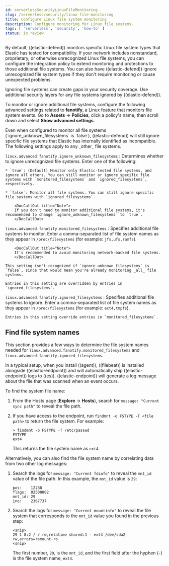 ```yaml
---
id: serverlessSecurityLinuxFileMonitoring
slug: /serverless/security/linux-file-monitoring
title: Configure Linux file system monitoring
description: Configure monitoring for Linux file systems.
tags: [ 'serverless', 'security', 'how-to' ]
status: in review
---
```



<InReview />

<div id="linux-file-monitoring"></div>

By default, ((elastic-defend)) monitors specific Linux file system types that Elastic has tested for compatibility. If your network includes nonstandard, proprietary, or otherwise unrecognized Linux file systems, you can configure the integration policy to extend monitoring and protections to those additional file systems. You can also have ((elastic-defend)) ignore unrecognized file system types if they don't require monitoring or cause unexpected problems.

<DocCallOut title="Caution" color="warning">
Ignoring file systems can create gaps in your security coverage. Use additional security layers for any file systems ignored by ((elastic-defend)).
</DocCallOut>

To monitor or ignore additional file systems, configure the following advanced settings related to **fanotify**, a Linux feature that monitors file system events. Go to **Assets** -> **Policies**, click a policy's name, then scroll down and select **Show advanced settings**.

<DocCallOut title="Note">
Even when configured to monitor all file systems (`ignore_unknown_filesystems` is `false`), ((elastic-defend)) will still ignore specific file systems that Elastic has internally identified as incompatible. The following settings apply to any _other_ file systems.
</DocCallOut>

<div id="ignore-unknown-filesystems"></div>

`linux.advanced.fanotify.ignore_unknown_filesystems`
    : Determines whether to ignore unrecognized file systems. Enter one of the following:

    * `true`: (Default) Monitor only Elastic-tested file systems, and ignore all others. You can still monitor or ignore specific file systems with `monitored_filesystems` and `ignored_filesystems`, respectively.

    * `false`: Monitor all file systems. You can still ignore specific file systems with `ignored_filesystems`.

        <DocCallOut title="Note">
        If you don't need to monitor additional file systems, it's recommended to change `ignore_unknown_filesystems` to `true`.
        </DocCallOut>

<div id="monitored-filesystems"></div>

`linux.advanced.fanotify.monitored_filesystems`
    : Specifies additional file systems to monitor. Enter a comma-separated list of <DocLink id="serverlessSecurityLinuxFileMonitoring" section="find-file-system-names">file system names</DocLink> as they appear in `/proc/filesystems` (for example: `jfs,ufs,ramfs`). 

        <DocCallOut title="Note">
        It's recommended to avoid monitoring network-backed file systems.
        </DocCallOut>

    This setting isn't recognized if `ignore_unknown_filesystems` is `false`, since that would mean you're already monitoring _all_ file systems. 

    Entries in this setting are overridden by entries in `ignored_filesystems`.


<div id="ignored-filesystems"></div>

`linux.advanced.fanotify.ignored_filesystems`
    : Specifies additional file systems to ignore. Enter a comma-separated list of <DocLink id="serverlessSecurityLinuxFileMonitoring" section="find-file-system-names">file system names</DocLink> as they appear in `/proc/filesystems` (for example: `ext4,tmpfs`).

    Entries in this setting override entries in `monitored_filesystems`.

<div id="find-file-system-names"></div>

## Find file system names

This section provides a few ways to determine the file system names needed for `linux.advanced.fanotify.monitored_filesystems` and `linux.advanced.fanotify.ignored_filesystems`.

In a typical setup, when you install ((agent)), ((filebeat)) is installed alongside ((elastic-endpoint)) and will automatically ship ((elastic-endpoint)) logs to ((es)). ((elastic-endpoint)) will generate a log message about the file that was scanned when an event occurs.

To find the system file name:

1. From the Hosts page (**Explore** -> **Hosts**), search for `message: "Current sync path"` to reveal the file path.

1. If you have access to the endpoint, run `findmnt -o FSTYPE -T <file path>` to return the file system. For example:

    ```shell
    > findmnt -o FSTYPE -T /etc/passwd
    FSTYPE
    ext4
    ```

    This returns the file system name as `ext4`.

Alternatively, you can also find the file system name by correlating data from two other log messages:

1. Search the logs for `message: "Current fdinfo"` to reveal the `mnt_id` value of the file path. In this example, the `mnt_id` value is `29`:

    ```shell
    pos:	12288
    flags:	02500002
    mnt_id:	29
    ino:	2367737
    ```

1. Search the logs for `message: "Current mountinfo"` to reveal the file system that corresponds to the `mnt_id` value you found in the previous step:

    ```shell
    <snip>
    29 1 8:2 / / rw,relatime shared:1 - ext4 /dev/sda2 rw,errors=remount-ro
    <snip>
    ```

    The first number, `29`, is the `mnt_id`, and the first field after the hyphen (`-`) is the file system name, `ext4`.

